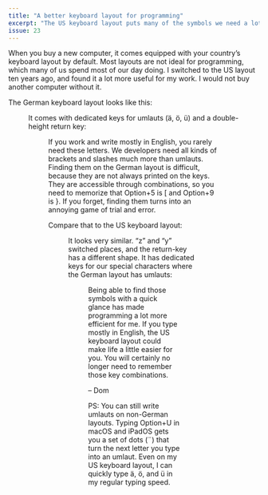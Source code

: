 ```yaml
---
title: "A better keyboard layout for programming"
excerpt: "The US keyboard layout puts many of the symbols we need a lot when coding on their own dedicated keys."
issue: 23
---
```


When you buy a new computer, it comes equipped with your country’s keyboard layout by default. Most layouts are not ideal for programming, which many of us spend most of our day doing. I switched to the US layout ten years ago, and found it a lot more useful for my work. I would not buy another computer without it.

The German keyboard layout looks like this:

<Figure
  alt="The full German keyboard layout"
  caption="The full German keyboard layout"
  src="/assets/newsletters/a-better-keyboard-layout-for-programming/keyboard-layout-de.jpg"
/>

It comes with dedicated keys for umlauts (ä, ö, ü) and a double-height return key:

<Figure
  alt="The right section of the German keyboard layout"
  caption="The right section of the German keyboard layout"
  src="/assets/newsletters/a-better-keyboard-layout-for-programming/keyboard-layout-de-callout.jpg"
/>

If you work and write mostly in English, you rarely need these letters. We developers need all kinds of brackets and slashes much more than umlauts. Finding them on the German layout is difficult, because they are not always printed on the keys. They are accessible through combinations, so you need to memorize that Option+5 is [ and Option+9 is }. If you forget, finding them turns into an annoying game of trial and error.

Compare that to the US keyboard layout:

<Figure
  alt="The full US keyboard layout"
  caption="The full US keyboard layout"
  src="/assets/newsletters/a-better-keyboard-layout-for-programming/keyboard-layout-us.jpg"
/>

It looks very similar. “z” and “y” switched places, and the return-key has a different shape. It has dedicated keys for our special characters where the German layout has umlauts:

<Figure
  alt="The right section of the US keyboard layout"
  caption="The right section of the US keyboard layout"
  src="/assets/newsletters/a-better-keyboard-layout-for-programming/keyboard-layout-us-callout.jpg"
/>

Being able to find those symbols with a quick glance has made programming a lot more efficient for me. If you type mostly in English, the US keyboard layout could make life a little easier for you. You will certainly no longer need to remember those key combinations.

– Dom

PS: You can still write umlauts on non-German layouts. Typing Option+U in macOS and iPadOS gets you a set of dots (¨) that turn the next letter you type into an umlaut. Even on my US keyboard layout, I can quickly type ä, ö, and ü in my regular typing speed.
